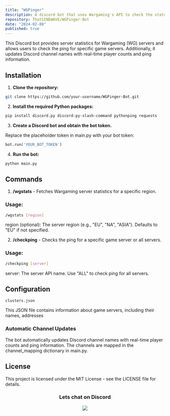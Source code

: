 ```yaml
---
title: "WGPinger"
description: A discord bot that uses Wargaming's API to check the status of each server while also checking the ping locally
repository: ThatSINEWAVE/WGPinger-Bot
date: "2024-02-08"
published: true
---
```


This Discord bot provides server statistics for Wargaming (WG) servers and allows users to check the ping for specific game servers. Additionally, it updates Discord channel names with real-time player counts and ping information.

## Installation

1. **Clone the repository:**

```bash
git clone https://github.com/your-username/WGPinger-Bot.git
```

2. **Install the required Python packages:**

```bash
pip install discord.py discord-py-slash-command pythonping requests
```

3. **Create a Discord bot and obtain the bot token.**

Replace the placeholder token in main.py with your bot token:

```python
bot.run('YOUR_BOT_TOKEN')
```

4. **Run the bot:**

```bash
python main.py
```

## Commands

1. **/wgstats** - Fetches Wargaming server statistics for a specific region.

### Usage:

```bash
/wgstats [region]
```

region (optional): The server region (e.g., "EU", "NA", "ASIA"). Defaults to "EU" if not specified.

2. **/checkping** - Checks the ping for a specific game server or all servers.

### Usage:

```bash
/checkping [server]
```

server: The server API name. Use "ALL" to check ping for all servers.

## Configuration

`clusters.json`

This JSON file contains information about game servers, including their names, addresses

### Automatic Channel Updates

The bot automatically updates Discord channel names with real-time player counts and ping information. The channels are mapped in the channel_mapping dictionary in main.py.

## License

This project is licensed under the MIT License - see the LICENSE file for details.

<div align="center">

### Lets chat on Discord

[![](https://dcbadge.vercel.app/api/server/zjjKSV8wFf)](https://discord.gg/zjjKSV8wFf)

</div>